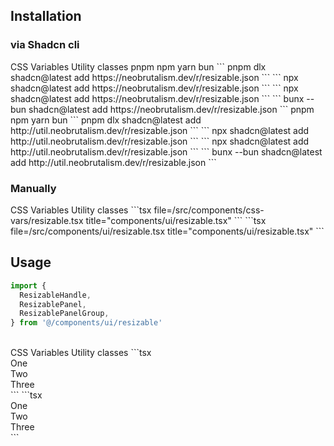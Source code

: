 ## Installation

### via Shadcn cli

<Tabs defaultValue="css-vars" className="w-full">
  <TabsList className="grid w-full grid-cols-2">
    <TabsTrigger value="css-vars">CSS Variables</TabsTrigger>
    <TabsTrigger value="util">Utility classes</TabsTrigger>
  </TabsList>
  <TabsContent value="css-vars">
    <Tabs defaultValue="pnpm" className="w-full">
      <TabsList className="grid w-full grid-cols-4">
        <TabsTrigger value="pnpm">pnpm</TabsTrigger>
        <TabsTrigger value="npm">npm</TabsTrigger>
        <TabsTrigger value="yarn">yarn</TabsTrigger>
        <TabsTrigger value="bun">bun</TabsTrigger>
      </TabsList>
      <TabsContent value="pnpm">
      ```
      pnpm dlx shadcn@latest add https://neobrutalism.dev/r/resizable.json
      ```
      </TabsContent>
      <TabsContent value="npm">
      ```
      npx shadcn@latest add https://neobrutalism.dev/r/resizable.json
      ```
      </TabsContent>
      <TabsContent value="yarn">
      ```
      npx shadcn@latest add https://neobrutalism.dev/r/resizable.json
      ```
      </TabsContent>
      <TabsContent value="bun">
      ```
      bunx --bun shadcn@latest add https://neobrutalism.dev/r/resizable.json
      ```
      </TabsContent>
    </Tabs>
  </TabsContent>
  <TabsContent value="util">
    <Tabs defaultValue="pnpm" className="w-full">
      <TabsList className="grid w-full grid-cols-4">
        <TabsTrigger value="pnpm">pnpm</TabsTrigger>
        <TabsTrigger value="npm">npm</TabsTrigger>
        <TabsTrigger value="yarn">yarn</TabsTrigger>
        <TabsTrigger value="bun">bun</TabsTrigger>
      </TabsList>
      <TabsContent value="pnpm">
      ```
      pnpm dlx shadcn@latest add http://util.neobrutalism.dev/r/resizable.json
      ```
      </TabsContent>
      <TabsContent value="npm">
      ```
      npx shadcn@latest add http://util.neobrutalism.dev/r/resizable.json
      ```
      </TabsContent>
      <TabsContent value="yarn">
      ```
      npx shadcn@latest add http://util.neobrutalism.dev/r/resizable.json
      ```
      </TabsContent>
      <TabsContent value="bun">
      ```
      bunx --bun shadcn@latest add http://util.neobrutalism.dev/r/resizable.json
      ```
      </TabsContent>
    </Tabs>
  </TabsContent>
</Tabs>

<br />

### Manually

<Tabs defaultValue="css-vars" className="w-full">
  <TabsList className="grid w-full grid-cols-2">
    <TabsTrigger value="css-vars">CSS Variables</TabsTrigger>
    <TabsTrigger value="util">Utility classes</TabsTrigger>
  </TabsList>
  <TabsContent value="css-vars">
    ```tsx file=<rootDir>/src/components/css-vars/resizable.tsx title="components/ui/resizable.tsx"
    ```
  </TabsContent>
  <TabsContent value="util">
    ```tsx file=<rootDir>/src/components/ui/resizable.tsx title="components/ui/resizable.tsx"
    ```
  </TabsContent>
</Tabs>

<br />

## Usage

```ts
import {
  ResizableHandle,
  ResizablePanel,
  ResizablePanelGroup,
} from '@/components/ui/resizable'
```

<br />

<Tabs defaultValue="css-vars" className="w-full">
  <TabsList className="grid w-full grid-cols-2">
    <TabsTrigger value="css-vars">CSS Variables</TabsTrigger>
    <TabsTrigger value="util">Utility classes</TabsTrigger>
  </TabsList>
  <TabsContent value="css-vars">
    ```tsx
    <ResizablePanelGroup
      direction="horizontal"
      className="rounded-base max-w-md border-2 border-border text-mtext shadow-shadow"
    >
      <ResizablePanel defaultSize={50}>
        <div className="flex h-[200px] items-center justify-center bg-main p-6">
          <span className="font-base">One</span>
        </div>
      </ResizablePanel>
      <ResizableHandle />
      <ResizablePanel defaultSize={50}>
        <ResizablePanelGroup direction="vertical">
          <ResizablePanel defaultSize={25}>
            <div className="flex h-full items-center justify-center bg-main p-6">
              <span className="font-base">Two</span>
            </div>
          </ResizablePanel>
          <ResizableHandle />
          <ResizablePanel defaultSize={75}>
            <div className="flex h-full items-center justify-center bg-main p-6">
              <span className="font-base">Three</span>
            </div>
          </ResizablePanel>
        </ResizablePanelGroup>
      </ResizablePanel>
    </ResizablePanelGroup>
    ```
  </TabsContent>
  <TabsContent value="util">
    ```tsx
    <ResizablePanelGroup
      direction="horizontal"
      className="rounded-base max-w-md border-2 border-border text-text dark:border-darkBorder shadow-light dark:shadow-dark"
    >
      <ResizablePanel defaultSize={50}>
        <div className="flex h-[200px] items-center justify-center bg-main p-6">
          <span className="font-base">One</span>
        </div>
      </ResizablePanel>
      <ResizableHandle />
      <ResizablePanel defaultSize={50}>
        <ResizablePanelGroup direction="vertical">
          <ResizablePanel defaultSize={25}>
            <div className="flex h-full items-center justify-center bg-main p-6">
              <span className="font-base">Two</span>
            </div>
          </ResizablePanel>
          <ResizableHandle />
          <ResizablePanel defaultSize={75}>
            <div className="flex h-full items-center justify-center bg-main p-6">
              <span className="font-base">Three</span>
            </div>
          </ResizablePanel>
        </ResizablePanelGroup>
      </ResizablePanel>
    </ResizablePanelGroup>
    ```
  </TabsContent>
</Tabs>


